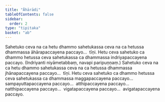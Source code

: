 ```yaml
---
title: "Āhārādi"
tableOfContents: false
sidebar:
  order: 2
type: "tipitaka"
basket: "ab"
---
```



<DynamicBreadcrumb />

<Division number="150">

<Paragraph number="417">
Sahetuko ceva na ca hetu dhammo sahetukassa ceva na ca hetussa dhammassa āhārapaccayena paccayo…  tīṇi.
</Paragraph>

<Paragraph number="418">
Hetu ceva sahetuko ca dhammo hetussa ceva sahetukassa ca dhammassa indriyapaccayena paccayo. (Indriyanti niyāmetabbaṃ, navapi paripuṇṇaṃ.)
</Paragraph>

<Paragraph number="419">
Sahetuko ceva na ca hetu dhammo sahetukassa ceva na ca hetussa dhammassa jhānapaccayena paccayo…  tīṇi.
</Paragraph>

<Paragraph number="420">
Hetu ceva sahetuko ca dhammo hetussa ceva sahetukassa ca dhammassa maggapaccayena paccayo…  sampayuttapaccayena paccayo…  atthipaccayena paccayo…  natthipaccayena paccayo…  vigatapaccayena paccayo…  avigatapaccayena paccayo.
</Paragraph>
</Division>
